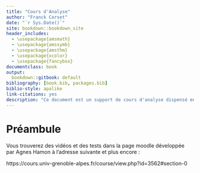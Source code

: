 ```yaml
--- 
title: "Cours d'Analyse"
author: "Franck Corset"
date: "`r Sys.Date()`"
site: bookdown::bookdown_site
header_includes:
  - \usepackage{amsmath}
  - \usepackage{amssymb}
  - \usepackage{amsthm}
  - \usepackage{xcolor}
  - \usepackage{fancybox}
documentclass: book
output:
  bookdown::gitbook: default
bibliography: [book.bib, packages.bib]
biblio-style: apalike
link-citations: yes
description: "Ce document est un support de cours d'analyse dispensé en IUT informatique. The output format for this example is bookdown::gitbook."
---
```



# Préambule

Vous trouverez des vidéos et des tests dans la page moodle développée par Agnes Hamon à l'adresse suivante et plus encore :

https://cours.univ-grenoble-alpes.fr/course/view.php?id=3562#section-0
